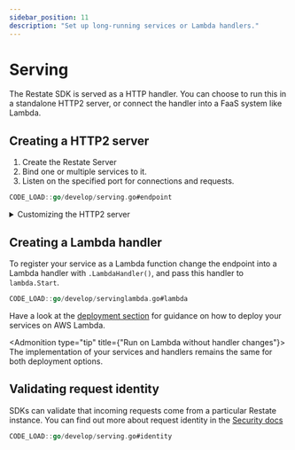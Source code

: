 ```yaml
---
sidebar_position: 11
description: "Set up long-running services or Lambda handlers."
---
```




# Serving
The Restate SDK is served as a HTTP handler. You can choose to run this in a
standalone HTTP2 server, or connect the handler into a FaaS system like Lambda.

## Creating a HTTP2 server
1. Create the Restate Server
2. Bind one or multiple services to it.
3. Listen on the specified port for connections and requests.

```go
CODE_LOAD::go/develop/serving.go#endpoint
```

<details className={"grey-details"}>
    <summary>Customizing the HTTP2 server</summary>

    If you need to customize the HTTP2 server, or serve over HTTP1.1
    you can call `.Handler()` instead of `Start()`, and then use the
    handler as normal. To discover services over HTTP1.1 you must
    provide the `--use-http1.1` CLI flag.

    ```go
    CODE_LOAD::go/develop/serving.go#custom_endpoint
    ```

    By default, this handler will advertise itself as working
    bidirectionally; the SDK will try to get completions from the runtime
    during execution.

    However, you can use the method `.Bidirectional(false)` on the endpoint
    builder to change this on platforms that do not support bidirectional
    communication, such as Lambda. If you don't do this your handler may get
    stuck.
</details>

## Creating a Lambda handler

To register your service as a Lambda function change the endpoint into a Lambda handler
with `.LambdaHandler()`, and pass this handler to `lambda.Start`.

```go
CODE_LOAD::go/develop/servinglambda.go#lambda
```

Have a look at the [deployment section](/category/aws--aws-lambda)
for guidance on how to deploy your services on AWS Lambda.

<Admonition type="tip" title={"Run on Lambda without handler changes"}>
    The implementation of your services and handlers remains the same for both deployment options.
</Admonition>

## Validating request identity

SDKs can validate that incoming requests come from a particular Restate
instance. You can find out more about request identity in the [Security docs](/operate/security#locking-down-service-access)

```go
CODE_LOAD::go/develop/serving.go#identity
```
